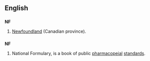 ==English==

==={{abbreviation}}===
'''NF'''
#[[Newfoundland]] (Canadian province).

==={{initialism}}===
'''NF'''
# {{cattag|US}} National Formulary, is a book of public [[pharmacopeial]] [[standards]].